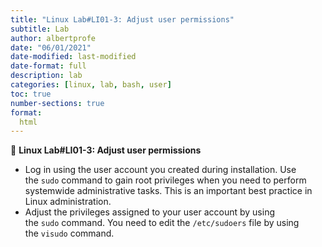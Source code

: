 ```yaml
---
title: "Linux Lab#LI01-3: Adjust user permissions"
subtitle: Lab
author: albertprofe
date: "06/01/2021"
date-modified: last-modified
date-format: full
description: lab
categories: [linux, lab, bash, user]
toc: true
number-sections: true
format:
  html
---
```


::: {.labs}
📘 **Linux Lab#LI01-3: Adjust user permissions**

-   Log in using the user account you created during installation. Use the `sudo` command to gain root privileges when you need to perform systemwide administrative tasks. This is an important best practice in Linux administration.
-   Adjust the privileges assigned to your user account by using the `sudo` command. You need to edit the `/etc/sudoers` file by using the `visudo` command.

:::




